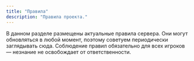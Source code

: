 ```yaml
---
title: "Правила"
description: "Правила проекта."
---
```


<Info>
  В данном разделе размещены актуальные правила сервера. Они могут обновляться в любой момент, поэтому советуем периодически заглядывать сюда. Соблюдение правил обязательно для всех игроков — незнание не освобождает от ответственности.
</Info>
